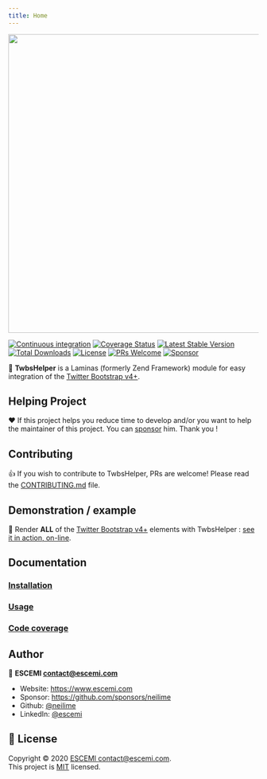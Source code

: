 ```yaml
---
title: Home
---
```


<p align="center">
  <a href="https://github.com/neilime/twbs-helper-module" target="_blank"><img src="https://repository-images.githubusercontent.com/80362393/425f1180-7115-11ea-96d4-75646c99df22" width="600" /></a>
</p>

[![Continuous integration](https://github.com/neilime/twbs-helper-module/workflows/Continuous%20integration/badge.svg)](https://github.com/neilime/twbs-helper-module/actions?query=workflow%3A%22Continuous+integration%22)
[![Coverage Status](https://codecov.io/gh/neilime/twbs-helper-module/branch/main/graph/badge.svg)](https://codecov.io/gh/neilime/twbs-helper-module)
[![Latest Stable Version](https://poser.pugx.org/neilime/twbs-helper-module/v/stable)](https://packagist.org/packages/neilime/twbs-helper-module)
[![Total Downloads](https://poser.pugx.org/neilime/twbs-helper-module/downloads)](https://packagist.org/packages/neilime/twbs-helper-module)
[![License](https://poser.pugx.org/neilime/twbs-helper-module/license)](https://packagist.org/packages/neilime/twbs-helper-module)
[![PRs Welcome](https://img.shields.io/badge/PRs-welcome-brightgreen.svg)](CONTRIBUTING.md)
[![Sponsor](https://img.shields.io/badge/%E2%9D%A4-Sponsor-ff69b4)](https://github.com/sponsors/neilime)

📢 **TwbsHelper** is a Laminas (formerly Zend Framework) module for easy integration of the [Twitter Bootstrap v4+](https://getbootstrap.com/).

## Helping Project

❤️ If this project helps you reduce time to develop and/or you want to help the maintainer of this project. You can [sponsor](https://github.com/sponsors/neilime) him. Thank you !

## Contributing

👍 If you wish to contribute to TwbsHelper, PRs are welcome! Please read the [CONTRIBUTING.md](CONTRIBUTING.md) file.

## Demonstration / example

🚀 Render **ALL** of the [Twitter Bootstrap v4+](https://getbootstrap.com/) elements with TwbsHelper : [see it in action, on-line](https://neilime.github.io/twbs-helper-module/#/usage/?id=rendering).

## Documentation

### [Installation](https://neilime.github.io/twbs-helper-module/#/installation)

### [Usage](https://neilime.github.io/twbs-helper-module/#/usage/)

### [Code coverage](https://codecov.io/gh/neilime/twbs-helper-module)

## Author

👤 **ESCEMI <contact@escemi.com>**

- Website: https://www.escemi.com
- Sponsor: https://github.com/sponsors/neilime
- Github: [@neilime](https://github.com/neilime)
- LinkedIn: [@escemi](https://www.linkedin.com/company/escemi)

## 📝 License

Copyright © 2020 [ESCEMI <contact@escemi.com>](https://www.escemi.com).<br />
This project is [MIT](https://github.com/neilime/twbs-helper-module/blob/main/LICENSE) licensed.
